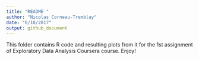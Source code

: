 ```yaml
---
title: "README "
author: "Nicolas Corneau-Tremblay"
date: "6/10/2017"
output: github_document
---
```

This folder contains R code and resulting plots from it for the 1st assignment of Exploratory Data Analysis Coursera course. Enjoy!